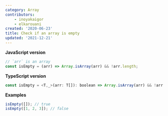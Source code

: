 ```yaml
---
category: Array
contributors:
    - inoyakaigor
    - elkarouani
created: '2020-06-23'
title: Check if an array is empty
updated: '2021-12-21'
---
```


**JavaScript version**

```js
// `arr` is an array
const isEmpty = (arr) => Array.isArray(arr) && !arr.length;
```

**TypeScript version**

```js
const isEmpty = <T,_>(arr: T[]): boolean => Array.isArray(arr) && !arr.length;
```

**Examples**

```js
isEmpty([]); // true
isEmpty([1, 2, 3]); // false
```
